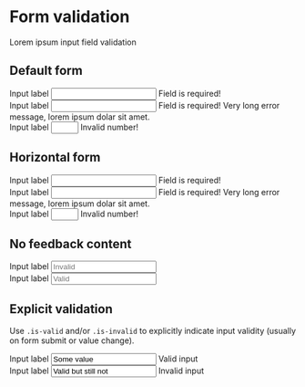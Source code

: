 
<Meta title="Components/Forms/Validation" />

# Form validation

Lorem ipsum input field validation

## Default form
<Canvas>
  <form autocomplete="off">
    <div class="form-field">
      <label for="input">Input label</label>
      <input id="input" type="text" required/>
      <span class="form-feedback">Field is required!</span>
    </div>
    <div class="form-field">
      <label for="inputLong">Input label</label>
      <input id="inputLong" type="text" required/>
      <span class="form-feedback">Field is required! Very long error message, lorem ipsum dolar sit amet.</span>
    </div>
    <div class="form-field">
      <label for="numberInput">Input label</label>
      <input id="numberInput" type="number" min="1" max="5" required/>
      <span class="form-feedback">Invalid number!</span>
    </div>
  </form>
</Canvas>

## Horizontal form
<Canvas>
  <form class="horizontal" autocomplete="off">
    <div class="form-field">
      <label for="inputHorizontal">Input label</label>
      <input id="inputHorizontal" type="text" required/>
      <span class="form-feedback">Field is required!</span>
    </div>
    <div class="form-field">
      <label for="inputHorizontalLong">Input label</label>
      <input id="inputHorizontalLong" type="text" required/>
      <span class="form-feedback">Field is required! Very long error message, lorem ipsum dolar sit amet.</span>
    </div>
    <div class="form-field">
      <label for="numberInputHorizontal">Input label</label>
      <input id="numberInputHorizontal" type="number" min="1" max="5"/>
      <span class="form-feedback">Invalid number!</span>
    </div>
  </form>
</Canvas>

## No feedback content

<Canvas>
  <form autocomplete="off">
    <div class="form-field">
      <label for="inputNoFeedback">Input label</label>
      <input id="inputNoFeedback" type="text" required placeholder="Invalid"/>
      <span class="form-feedback"></span>
    </div>
    <div class="form-field">
      <label for="inputNoFeedback">Input label</label>
      <input id="inputNoFeedback" type="text" placeholder="Valid"/>
      <span class="form-feedback"></span>
    </div>
  </form>
</Canvas>

## Explicit validation
Use `.is-valid` and/or `.is-invalid` to explicitly indicate input validity (usually on form submit or value change).

<Canvas>
  <form autocomplete="off">
    <div class="form-field">
      <label for="inputValid">Input label</label>
      <input id="inputValid" type="text" class="is-valid" value="Some value" required/>
      <span class="form-feedback">Valid input</span>
    </div>
    <div class="form-field">
      <label for="inputInvalid">Input label</label>
      <input id="inputInvalid" type="text" class="is-invalid" value="Valid but still not"/>
      <span class="form-feedback">Invalid input</span>
    </div>
  </form>
</Canvas>